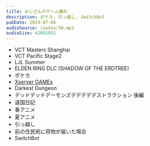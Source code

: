 ```yaml
---
title: おじさんのゲーム離れ
description: ポケカ, 引っ越し, SwitchBot
pubDate: 2024-07-06
audioSource: /audio/50.mp3
audioSize: 42091052
---
```


- VCT Masters Shanghai
- VCT Pacific Stage2
- LJL Summer
- ELDEN RING DLC (SHADOW OF THE ERDTREE)
- ポケカ
- [Xserver GAMEs](https://games.xserver.ne.jp/)
- Darkest Dungeon
- デッドデッドデーモンズデデデデデストラクション 後編
- 違国日記
- 春アニメ
- 夏アニメ
- 引っ越し
- 前の住民宛に荷物が届いた場合
- SwitchBot
